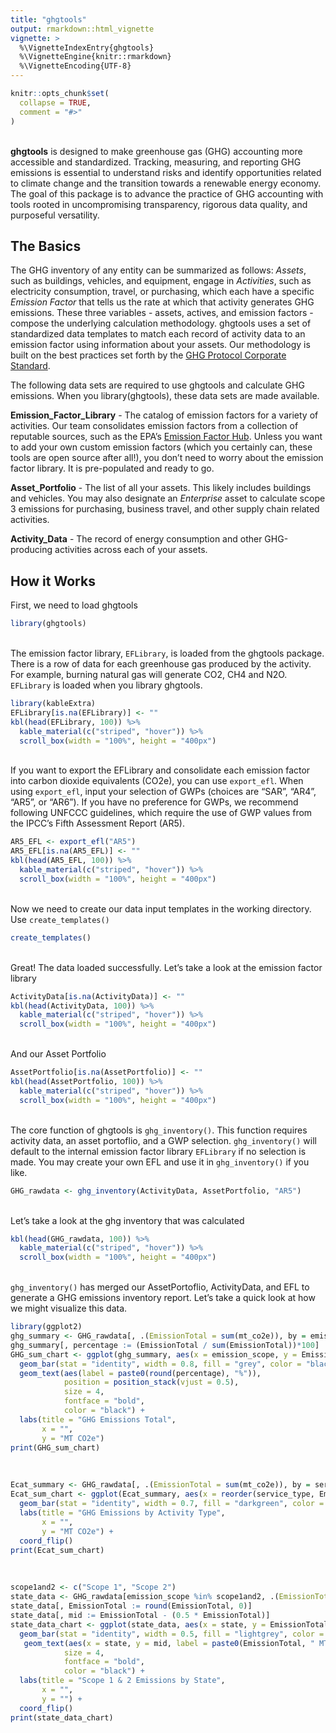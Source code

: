 ```yaml
---
title: "ghgtools"
output: rmarkdown::html_vignette
vignette: >
  %\VignetteIndexEntry{ghgtools}
  %\VignetteEngine{knitr::rmarkdown}
  %\VignetteEncoding{UTF-8}
---
```


```r
knitr::opts_chunk$set(
  collapse = TRUE,
  comment = "#>"
)
```

<br>
**ghgtools** is designed to make greenhouse gas (GHG) accounting more accessible and standardized. Tracking, measuring, and reporting GHG emissions is essential to understand risks and identify opportunities related to climate change and the transition towards a renewable energy economy. The goal of this package is to advance the practice of GHG accounting with tools rooted in uncompromising transparency, rigorous data quality, and purposeful versatility. 

## The Basics

The GHG inventory of any entity can be summarized as follows: _Assets_, such as buildings, vehicles, and equipment, engage in _Activities_, such as electricity consumption, travel, or purchasing, which each have a specific _Emission Factor_ that tells us the rate at which that activity generates GHG emissions. These three variables - assets, actives, and emission factors - compose the underlying calculation methodology. ghgtools uses a set of standardized data templates to match each record of activity data to an emission factor using information about your assets. Our methodology is built on the best practices set forth by the [GHG Protocol Corporate Standard](https://ghgprotocol.org/corporate-standard).

The following data sets are required to use ghgtools and calculate GHG emissions. When you library(ghgtools), these data sets are made available.

**Emission_Factor_Library** - The catalog of emission factors for a variety of activities. Our team consolidates emission factors from a collection of reputable sources, such as the EPA's [Emission Factor Hub](https://www.epa.gov/climateleadership/ghg-emission-factors-hub). Unless you want to add your own custom emission factors (which you certainly can, these tools are open source after all!), you don't need to worry about the emission factor library. It is pre-populated and ready to go. 

**Asset_Portfolio** - The list of all your assets. This likely includes buildings and vehicles. You may also designate an _Enterprise_ asset to calculate scope 3 emissions for purchasing, business travel, and other supply chain related activities. 

**Activity_Data** - The record of energy consumption and other GHG-producing activities across each of your assets. 

## How it Works

First, we need to load ghgtools
<br>

```r
library(ghgtools)
```

<br>
The emission factor library, `EFLibrary`, is loaded from the ghgtools package. There is a row of data for each greenhouse gas produced by the activity. For example, burning natural gas will generate CO2, CH4 and N2O. `EFLibrary` is loaded when you library ghgtools.
<br>

```r
library(kableExtra)
EFLibrary[is.na(EFLibrary)] <- ""
kbl(head(EFLibrary, 100)) %>%
  kable_material(c("striped", "hover")) %>%
  scroll_box(width = "100%", height = "400px")
```
<br>
If you want to export the EFLibrary and consolidate each emission factor into carbon dioxide equivalents (CO2e), you can use `export_efl`. When using `export_efl`, input your selection of GWPs (choices are "SAR", "AR4", "AR5", or "AR6"). If you have no preference for GWPs, we recommend following UNFCCC guidelines, which require the use of GWP values from the IPCC's Fifth Assessment Report (AR5).
<br>

```r
AR5_EFL <- export_efl("AR5")
AR5_EFL[is.na(AR5_EFL)] <- ""
kbl(head(AR5_EFL, 100)) %>%
  kable_material(c("striped", "hover")) %>%
  scroll_box(width = "100%", height = "400px")
```

<br>
Now we need to create our data input templates in the working directory. Use `create_templates()`
<br>

```r
create_templates()
```

<br>
Great! The data loaded successfully. Let's take a look at the emission factor library
<br>

```r
ActivityData[is.na(ActivityData)] <- ""
kbl(head(ActivityData, 100)) %>%
  kable_material(c("striped", "hover")) %>%
  scroll_box(width = "100%", height = "400px")
```

<br>
And our Asset Portfolio
<br>

```r
AssetPortfolio[is.na(AssetPortfolio)] <- ""
kbl(head(AssetPortfolio, 100)) %>%
  kable_material(c("striped", "hover")) %>%
  scroll_box(width = "100%", height = "400px")
```

<br>
The core function of ghgtools is `ghg_inventory()`. This function requires activity data, an asset portoflio, and a GWP selection. `ghg_inventory()` will default to the internal emission factor library `EFLibrary` if no selection is made. You may create your own EFL and use it in `ghg_inventory()` if you like. 
<br>

```r
GHG_rawdata <- ghg_inventory(ActivityData, AssetPortfolio, "AR5")
```
<br>
Let's take a look at the ghg inventory that was calculated
<br>

```r
kbl(head(GHG_rawdata, 100)) %>%
  kable_material(c("striped", "hover")) %>%
  scroll_box(width = "100%", height = "400px")
```

<br>
`ghg_inventory()` has merged our AssetPortoflio, ActivityData, and EFL to generate a GHG emissions inventory report. Let's take a quick look at how we might visualize this data. 
<br>

```r
library(ggplot2)
ghg_summary <- GHG_rawdata[, .(EmissionTotal = sum(mt_co2e)), by = emission_scope]
ghg_summary[, percentage := (EmissionTotal / sum(EmissionTotal))*100]
GHG_sum_chart <- ggplot(ghg_summary, aes(x = emission_scope, y = EmissionTotal)) +
  geom_bar(stat = "identity", width = 0.8, fill = "grey", color = "black") +
  geom_text(aes(label = paste0(round(percentage), "%")),
            position = position_stack(vjust = 0.5),
            size = 4,
            fontface = "bold",
            color = "black") +
  labs(title = "GHG Emissions Total",
       x = "",
       y = "MT CO2e")
print(GHG_sum_chart)
```

<br>

```r
Ecat_summary <- GHG_rawdata[, .(EmissionTotal = sum(mt_co2e)), by = service_type]
Ecat_sum_chart <- ggplot(Ecat_summary, aes(x = reorder(service_type, EmissionTotal), y = EmissionTotal)) +
  geom_bar(stat = "identity", width = 0.7, fill = "darkgreen", color = "black") +
  labs(title = "GHG Emissions by Activity Type",
       x = "",
       y = "MT CO2e") +
  coord_flip()
print(Ecat_sum_chart)
```

<br>

```r
scope1and2 <- c("Scope 1", "Scope 2")
state_data <- GHG_rawdata[emission_scope %in% scope1and2, .(EmissionTotal = sum(mt_co2e)), by = state]
state_data[, EmissionTotal := round(EmissionTotal, 0)]
state_data[, mid := EmissionTotal - (0.5 * EmissionTotal)]
state_data_chart <- ggplot(state_data, aes(x = state, y = EmissionTotal)) +
  geom_bar(stat = "identity", width = 0.5, fill = "lightgrey", color = "black") +
   geom_text(aes(x = state, y = mid, label = paste0(EmissionTotal, " MT CO2e")), 
            size = 4,
            fontface = "bold", 
            color = "black") +
  labs(title = "Scope 1 & 2 Emissions by State",
       x = "",
       y = "") +
  coord_flip()
print(state_data_chart)
```

